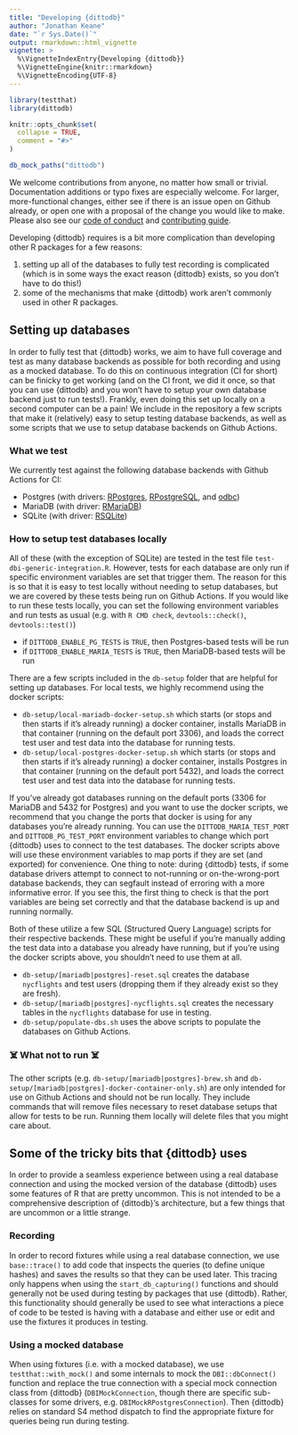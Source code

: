 ```yaml
---
title: "Developing {dittodb}"
author: "Jonathan Keane"
date: "`r Sys.Date()`"
output: rmarkdown::html_vignette
vignette: >
  %\VignetteIndexEntry{Developing {dittodb}}
  %\VignetteEngine{knitr::rmarkdown}
  %\VignetteEncoding{UTF-8}
---
```


```r
library(testthat)
library(dittodb)

knitr::opts_chunk$set(
  collapse = TRUE,
  comment = "#>"
)

db_mock_paths("dittodb")
```

We welcome contributions from anyone, no matter how small or trivial. Documentation additions or typo fixes are especially welcome. For larger, more-functional changes, either see if there is an issue open on Github already, or open one with a proposal of the change you would like to make. Please also see our [code of conduct](../docs/CODE_OF_CONDUCT.html) and [contributing guide](../docs/CONTRIBUTING.html).

Developing {dittodb} requires is a bit more complication than developing other R packages for a few reasons: 

1. setting up all of the databases to fully test recording is complicated (which is in some ways the exact reason {dittodb} exists, so you don't have to do this!)
2. some of the mechanisms that make {dittodb} work aren't commonly used in other R packages.

## Setting up databases
In order to fully test that {dittodb} works, we aim to have full coverage and test as many database backends as possible for both recording and using as a mocked database. To do this on continuous integration (CI for short) can be finicky to get working (and on the CI front, we did it once, so that you can use {dittodb} and you won't have to setup your own database backend just to run tests!). Frankly, even doing this set up locally on a second computer can be a pain! We include in the repository a few scripts that make it (relatively) easy to setup testing database backends, as well as some scripts that we use to setup database backends on Github Actions.

### What we test
We currently test against the following database backends with Github Actions for CI: 

* Postgres (with drivers: [RPostgres](https://CRAN.R-project.org/package=RPostgres), [RPostgreSQL](https://CRAN.R-project.org/package=RPostgreSQL), and [odbc](https://CRAN.R-project.org/package=odbc))
* MariaDB (with driver: [RMariaDB](https://CRAN.R-project.org/package=RMariaDB))
* SQLite (with driver: [RSQLite](https://CRAN.R-project.org/package=RSQLite))

### How to setup test databases locally
All of these (with the exception of SQLite) are tested in the test file `test-dbi-generic-integration.R`. However, tests for each database are only run if specific environment variables are set that trigger them. The reason for this is so that it is easy to test locally without needing to setup databases, but we are covered by these tests being run on Github Actions. If you would like to run these tests locally, you can set the following environment variables and run tests as usual (e.g. with `R CMD check`, `devtools::check()`, `devtools::test()`)

* if `DITTODB_ENABLE_PG_TESTS` is `TRUE`, then Postgres-based tests will be run
* if `DITTODB_ENABLE_MARIA_TESTS` is `TRUE`, then MariaDB-based tests will be run

There are a few scripts included in the `db-setup` folder that are helpful for setting up databases. For local tests, we highly recommend using the docker scripts:

* `db-setup/local-mariadb-docker-setup.sh` which starts (or stops and then starts if it's already running) a docker container, installs MariaDB in that container (running on the default port 3306), and loads the correct test user and test data into the database for running tests.
* `db-setup/local-postgres-docker-setup.sh` which starts (or stops and then starts if it's already running) a docker container, installs Postgres in that container (running on the default port 5432), and loads the correct test user and test data into the database for running tests.

If you've already got databases running on the default ports (3306 for MariaDB and 5432 for Postgres) and you want to use the docker scripts, we recommend that you change the ports that docker is using for any databases you're already running. You can use the `DITTODB_MARIA_TEST_PORT` and `DITTODB_PG_TEST_PORT` environment variables to change which port {dittodb} uses to connect to the test databases. The docker scripts above will use these environment variables to map ports if they are set (and exported) for convenience. One thing to note: during {dittodb} tests, if some database drivers attempt to connect to not-running or on-the-wrong-port database backends, they can segfault instead of erroring with a more informative error. If you see this, the first thing to check is that the port variables are being set correctly and that the database backend is up and running normally.

Both of these utilize a few SQL (Structured Query Language) scripts for their respective backends. These might be useful if you're manually adding the test data into a database you already have running, but if you're using the docker scripts above, you shouldn't need to use them at all. 

* `db-setup/[mariadb|postgres]-reset.sql` creates the database `nycflights` and test users (dropping them if they already exist so they are fresh).
* `db-setup/[mariadb|postgres]-nycflights.sql` creates the necessary tables in the `nycflights` database for use in testing.
* `db-setup/populate-dbs.sh` uses the above scripts to populate the databases on Github Actions.

### ☠️ What not to run ☠️
The other scripts (e.g. `db-setup/[mariadb|postgres]-brew.sh` and `db-setup/[mariadb|postgres]-docker-container-only.sh`) are only intended for use on Github Actions and should not be run locally. They include commands that will remove files necessary to reset database setups that allow for tests to be run. Running them locally will delete files that you might care about.

## Some of the tricky bits that {dittodb} uses
In order to provide a seamless experience between using a real database connection and using the mocked version of the database {dittodb} uses some features of R that are pretty uncommon. This is not intended to be a comprehensive description of {dittodb}'s architecture, but a few things that are uncommon or a little strange.

### Recording
In order to record fixtures while using a real database connection, we use `base::trace()` to add code that inspects the queries (to define unique hashes) and saves the results so that they can be used later. This tracing only happens when using the `start_db_capturing()` functions and should generally not be used during testing by packages that use {dittodb}. Rather, this functionality should generally be used to see what interactions a piece of code to be tested is having with a database and either use or edit and use the fixtures it produces in testing.

### Using a mocked database
When using fixtures (i.e. with a mocked database), we use `testthat::with_mock()` and some internals to mock the `DBI::dbConnect()` function and replace the true connection with a special mock connection class from {dittodb} (`DBIMockConnection`, though there are specific sub-classes for some drivers, e.g. `DBIMockRPostgresConnection`). Then {dittodb} relies on standard S4 method dispatch to find the appropriate fixture for queries being run during testing. 
